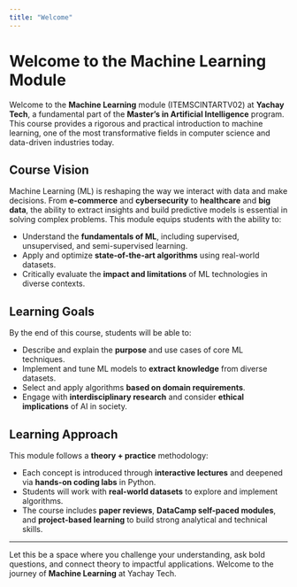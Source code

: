 ```yaml
---
title: "Welcome"
---
```


# Welcome to the Machine Learning Module

Welcome to the **Machine Learning** module (ITEMSCINTARTV02) at **Yachay Tech**, a fundamental part of the **Master’s in Artificial Intelligence** program. This course provides a rigorous and practical introduction to machine learning, one of the most transformative fields in computer science and data-driven industries today.

## Course Vision

Machine Learning (ML) is reshaping the way we interact with data and make decisions. From **e-commerce** and **cybersecurity** to **healthcare** and **big data**, the ability to extract insights and build predictive models is essential in solving complex problems. This module equips students with the ability to:

- Understand the **fundamentals of ML**, including supervised, unsupervised, and semi-supervised learning.
- Apply and optimize **state-of-the-art algorithms** using real-world datasets.
- Critically evaluate the **impact and limitations** of ML technologies in diverse contexts.

## Learning Goals

By the end of this course, students will be able to:

- Describe and explain the **purpose** and use cases of core ML techniques.
- Implement and tune ML models to **extract knowledge** from diverse datasets.
- Select and apply algorithms **based on domain requirements**.
- Engage with **interdisciplinary research** and consider **ethical implications** of AI in society.

## Learning Approach

This module follows a **theory + practice** methodology:

- Each concept is introduced through **interactive lectures** and deepened via **hands-on coding labs** in Python.
- Students will work with **real-world datasets** to explore and implement algorithms.
- The course includes **paper reviews**, **DataCamp self-paced modules**, and **project-based learning** to build strong analytical and technical skills.

---

Let this be a space where you challenge your understanding, ask bold questions, and connect theory to impactful applications. Welcome to the journey of **Machine Learning** at Yachay Tech.